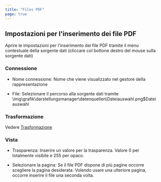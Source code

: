 ```yaml
---
title: "Files PDF"
page: true
---
```

## Impostazioni per l&#39;inserimento dei file PDF

Aprire le impostazioni per l&#39;inserimento dei file PDF tramite il menu contestuale della sorgente dati (cliccare col bottone destro del mouse sulla sorgente dati)

###  Connessione

- <Bold> Nome connessione: </Bold>  Nome che viene visualizzato nel gestore della rappresentazione 

- <Bold> File: </Bold>  Selezionare il percorso alla sorgente dati tramite<Image>\img\grafik\darstellungsmanager\datenquellen\Dateiauswahl.png$Dateiauswahl</Image>



###  Trasformazione
Vedere [Trasformazione](../../darstellungsmanager/datenquellen/transformation)


###  Vista

- <Bold> Trasparenza: </Bold>  Inserire un valore per la trasparenza. Valore 0 per totalmente visibile e 255 per opaco. 

- <Bold> Selezionare la pagina: </Bold>  Se il file PDF dispone di pi&#249; pagine occorre scegliere la pagina desiderata. Volendo usare una ulteriore pagina, occorre inserire il file una seconda volta.



